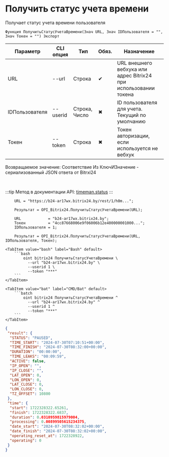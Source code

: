 ﻿---
sidebar_position: 9
description: Получить статус учета времени и другие функции для работы с Bitrix24 в Открытом пакете интеграций - бесплатной open-source библиотеке интеграций для 1С:Предприятие 8, OneScript и CLI
keywords: [1C, 1С, 1С:Предприятие, 1С:Предприятие 8.3, API, Интеграция, Сервисы, Обмен, OneScript, CLI, Bitrix24]
---


# Получить статус учета времени
 Получает статус учета времени пользователя



`Функция ПолучитьСтатусУчетаВремени(Знач URL, Знач IDПользователя = "", Знач Токен = "") Экспорт`

  | Параметр | CLI опция | Тип | Обяз. | Назначение |
  |-|-|-|-|-|
  | URL | --url | Строка | &#x2714; | URL внешнего вебхука или адрес Bitrix24 при использовании токена |
  | IDПользователя | --userid | Строка, Число | &#x2716; | ID пользователя для учета. Текущий по умолчанию |
  | Токен | --token | Строка | &#x2716; | Токен авторизации, если используется не вебхук |

  
  Возвращаемое значение:   Соответствие Из КлючИЗначение - сериализованный JSON ответа от Bitrxi24

<br/>

:::tip
Метод в документации API: [timeman.status](https://dev.1c-bitrix.ru/rest_help/timeman/base/timeman_status.php)
:::
<br/>



```bsl title="Пример использования для 1С:Предприятие/OneScript"
    URL = "https://b24-ar17wx.bitrix24.by/rest/1/h0m...";

    Результат = OPI_Bitrix24.ПолучитьСтатусУчетаВремени(URL);

    URL            = "b24-ar17wx.bitrix24.by";
    Токен          = "4cc87668006e9f06006b12e400000001000...";
    IDПользователя = 1;

    Результат = OPI_Bitrix24.ПолучитьСтатусУчетаВремени(URL, IDПользователя, Токен);
```
    

 <Tabs>
  
    <TabItem value="bash" label="Bash" default>
        ```bash
            oint bitrix24 ПолучитьСтатусУчетаВремени \
              --url "b24-ar17wx.bitrix24.by" \
              --userid 1 \
              --token "***"
        ```
    </TabItem>
  
    <TabItem value="bat" label="CMD/Bat" default>
        ```batch
            oint bitrix24 ПолучитьСтатусУчетаВремени ^
              --url "b24-ar17wx.bitrix24.by" ^
              --userid 1 ^
              --token "***"
        ```
    </TabItem>
</Tabs>


```json title="Результат"
{
 "result": {
  "STATUS": "PAUSED",
  "TIME_START": "2024-07-30T07:10:51+00:00",
  "TIME_FINISH": "2024-07-30T08:32:00+00:00",
  "DURATION": "00:00:00",
  "TIME_LEAKS": "00:09:59",
  "ACTIVE": false,
  "IP_OPEN": "",
  "IP_CLOSE": "",
  "LAT_OPEN": 0,
  "LON_OPEN": 0,
  "LAT_CLOSE": 0,
  "LON_CLOSE": 0,
  "TZ_OFFSET": 10800
 },
 "time": {
  "start": 1722328322.65261,
  "finish": 1722328322.6837,
  "duration": 0.0310959815979004,
  "processing": 0.00899505615234375,
  "date_start": "2024-07-30T08:32:02+00:00",
  "date_finish": "2024-07-30T08:32:02+00:00",
  "operating_reset_at": 1722328922,
  "operating": 0
 }
}
```
